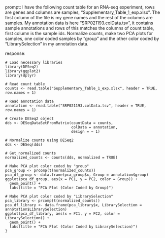 prompt:
I have the following count table for an RNA-seq experiment, rows are genes and columns are samples, "Supplementary_Table_1_exp.xlsx". The first column of the file is my gene names and the rest of the columns are samples. My annotation data is here  "SRP021193.colData.tsv", it contains sample annotations and rows of this matches the columns of count table, first column is the sample ids. Normalize counts, make two PCA plots for samples, one color coded samples by "group" and the other color coded by "LibrarySelection" in my annotation data.

response:
```
# Load necessary libraries
library(DESeq2)
library(ggplot2)
library(dplyr)

# Read count table
counts <- read.table("Supplementary_Table_1_exp.xlsx", header = TRUE, row.names = 1)

# Read annotation data
annotation <- read.table("SRP021193.colData.tsv", header = TRUE, row.names = 1)

# Create DESeq2 object
dds <- DESeqDataSetFromMatrix(countData = counts,
                              colData = annotation,
                              design = ~ 1)

# Normalize counts using DESeq2
dds <- DESeq(dds)

# Get normalized counts
normalized_counts <- counts(dds, normalized = TRUE)

# Make PCA plot color coded by "group"
pca_group <- prcomp(t(normalized_counts))
pca_df_group <- data.frame(pca_group$x, Group = annotation$group)
ggplot(pca_df_group, aes(x = PC1, y = PC2, color = Group)) + 
  geom_point() +
  labs(title = "PCA Plot (Color Coded by Group)")

# Make PCA plot color coded by "LibrarySelection"
pca_library <- prcomp(t(normalized_counts))
pca_df_library <- data.frame(pca_library$x, LibrarySelection = annotation$LibrarySelection)
ggplot(pca_df_library, aes(x = PC1, y = PC2, color = LibrarySelection)) + 
  geom_point() +
  labs(title = "PCA Plot (Color Coded by LibrarySelection)")
}
```
